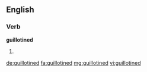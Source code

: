 ==English==

===Verb===
'''guillotined'''

# {{past of|guillotine}}

[[de:guillotined]]
[[fa:guillotined]]
[[mg:guillotined]]
[[vi:guillotined]]